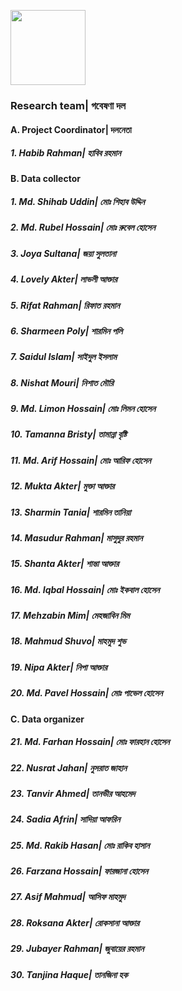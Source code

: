 ![](images/logo.jpg){width="120"}

### Research team\| গবেষণা দল

#### A. Project Coordinator\| দলনেতা

##### 1. Habib Rahman\| হাবিব রহমান 

#### B. Data collector

##### 1. Md. Shihab Uddin\| মোঃ শিহাব উদ্দিন

##### 2. Md. Rubel Hossain\| মোঃ রুবেল হোসেন

##### 3. Joya Sultana\| জয়া সুলতানা

##### 4. Lovely Akter\| লাভলী আক্তার

##### 5. Rifat Rahman\| রিফাত রহমান

##### 6. Sharmeen Poly\| শারমিন পলি

##### 7. Saidul Islam\| সাইদুল ইসলাম

##### 8. Nishat Mouri\| নিশাত মৌরি

##### 9. Md. Limon Hossain\| মোঃ লিমন হোসেন

##### 10. Tamanna Bristy\| তামান্না বৃষ্টি

##### 11. Md. Arif Hossain\| মোঃ আরিফ হোসেন

##### 12. Mukta Akter\| মুক্তা আক্তার

##### 13. Sharmin Tania\| শারমিন তানিয়া

##### 14. Masudur Rahman\| মাসুদুর রহমান

##### 15. Shanta Akter\| শান্তা আক্তার

##### 16. Md. Iqbal Hossain\| মোঃ ইকবাল হোসেন

##### 17. Mehzabin Mim\| মেহজাবিন মিম

##### 18. Mahmud Shuvo\| মাহমুদ শুভ

##### 19. Nipa Akter\| নিপা আক্তার

##### 20. Md. Pavel Hossain\| মোঃ পাভেল হোসেন

#### C. Data organizer

##### 21. Md. Farhan Hossain\| মোঃ ফারহান হোসেন

##### 22. Nusrat Jahan\| নুসরাত জাহান

##### 23. Tanvir Ahmed\| তানভীর আহমেদ

##### 24. Sadia Afrin\| সাদিয়া আফরিন

##### 25. Md. Rakib Hasan\| মোঃ রাকিব হাসান

##### 26. Farzana Hossain\| ফারজানা হোসেন

##### 27. Asif Mahmud\| আসিফ মাহমুদ

##### 28. Roksana Akter\| রোকসানা আক্তার

##### 29. Jubayer Rahman\| জুবায়ের রহমান

##### 30. Tanjina Haque\| তানজিনা হক
